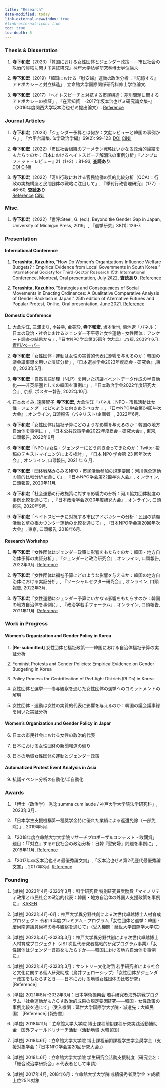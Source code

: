 ```yaml
---
title: "Research"
date-modified: today
link-external-newwindow: true
#link-external-icon: true
toc: true
toc-depth: 5
---
```


### Thesis & Dissertation

1. **寺下和宏**（2023）「韓国における女性団体とジェンダー政策――市民社会の政治的帰結に関する実証研究」神戸大学法学研究科博士学位論文. 

1. **寺下和宏**（2019）「韓国における『慰安婦』運動の政治分析 ：『記憶する』アドボカシーと対立構造」, 立命館大学国際関係研究科修士学位論文.

1. **寺下和宏**（2017）「ヘイトスピーチと対抗する市民構造：差別問題に関するアドボカシーの検証」, 『在素知贅　-2017年坂本治也ゼミ研究論文集-』（2016年度関西大学坂本治也ゼミ提出論文）.
<span class="btn">[Reference](http://www2.itc.kansai-u.ac.jp/~haruya/zemipage.html)</span>
	
### Journal Articles

1. **寺下和宏**（2023）「ジェンダー予算とは何か：文献レビューと韓国の事例から」, 『六甲台論集. 法学政治学編』69(2): 99-123. 
<span class="btn">[DOI](https://doi.org/10.24546/0100481136) [CiNii](https://cir.nii.ac.jp/crid/1390577133290861824)</span>

1. **寺下和宏**（2022）「市民社会組織のブーメラン戦略はいかなる政治的帰結をもたらすのか：日本におけるヘイトスピーチ解消法の事例分析」『ノンプロフィット・レビュー』21（1+2）: 81-93, **査読あり**.  
<span class="btn">[DOI](https://doi.org/10.11433/janpora.NPR-D-21-00004) [CiNii](https://cir.nii.ac.jp/crid/1390010292841684224)</span>

1. **寺下和宏**（2022）「河川行政における官民協働の質的比較分析（QCA）：行政の実施構造と民間団体の戦略に注目して」, 『季刊行政管理研究』（177）: 46-60, **査読あり**.  
<span class="btn">[Reference](http://www.iam.or.jp/quarterly/par177.html) [CiNii](https://cir.nii.ac.jp/crid/1522543656137653248)</span>

### Misc.

1. **寺下和宏**（2022）「書評:Steel, G. (ed.). Beyond the Gender Gap in Japan, University of Michigan Press, 2019」, 『選挙研究』38(1): 126-7. 

### Presentation

#### International Conference

1. **Terashita, Kazuhiro**, "How Do Women's Organizations Influence Welfare Budgets? : Empirical Evidence from Local Governments in South Korea." International Society for Third-Sector Research 15th International Conference, Montreal, Oral presentation, July 2022, **査読あり**. <span class="btn">[Reference](https://tinyurl.com/223gr3pz)</span>

1. **Terashita, Kazuhiro**. "Strategies and Consequences of Social Movements in Enacting Ordinances: A Qualitative Comparative Analysis of Gender Backlash in Japan." 25th edition of Alternative Futures and Popular Protest, Online, Oral presentation, June 2021. <span class="btn">[Reference](http://www.movements.manchester.ac.uk/afpp/2021-programme/)</span>

#### Domestic Conference

1. 大倉沙江, 三浦まり, 小谷幸, 金美珍, **寺下和宏**, 坂本治也, 菊池遼「パネル：日本の政治・社会におけるジェンダー不平等と女性運動・女性団体：アンケート調査の結果から」,『日本NPO学会第25回年次大会』,京都, 2023年6月. <span class="btn">[資料/ペーパー](https://drive.google.com/drive/folders/1NrWUMTnNxMtU56xFkdjUbeGg3TxQAxMR?usp=sharing)</span> 

1. **寺下和宏**「女性団体・運動は女性の実質的代表に影響を与えるのか：韓国の議会議事録を用いた実証分析」,『日本選挙学会2023年度総会・研究会』,東京, 2023年5月.  

1. **寺下和宏**「自然言語処理（NLP）を用いた抗議イベントデータ作成の半自動化――非英語圏としての韓国を事例に」, 『日本政治学会2022年度研究大会』, 京都, ポスター報告, 2022年10月.  

1. 石本めぐみ, 遠藤智子, **寺下和宏**, 大倉沙江「パネル：NPO・市民活動は女性・ジェンダーにどのように向きあうべきか 」, 『日本NPO学会第24回年次大会』, オンライン, 口頭報告（パネリスト/企画者）, 2022年6月. 

1. **寺下和宏**「女性団体は福祉予算にどのような影響を与えるのか：韓国の地方自治体を事例に 」, 『日本公共政策学会2022年度総会・研究大会』, 東京, 口頭報告, 2022年6月. 

1. **寺下和宏**「NPO は女性・ジェンダーにどう向き合ってきたのか：Twitter 投稿のテキストマイニングによる検討」, 『日本 NPO 学会第 23 回年次大会』, オンライン, 口頭報告, 2021 年 6 月.

1. **寺下和宏**「団体戦略からみるNPO・市民活動参加の規定要因：河川保全運動の質的比較分析を通じて」, 『日本NPO学会第22回年次大会』, オンライン, 口頭報告, 2020年11月.

1. **寺下和宏**「社会運動の行政施策に対する影響力の分析：河川協力団体制度の事例比較を通じて」, 『日本政治学会2020年度研究大会』, オンライン, 口頭報告, 2020年9月.

1. **寺下和宏**「ヘイトスピーチに対抗する市民アドボカシーの分析：民団の請願活動と草の根カウンター運動の比較を通じて」, 『日本NPO学会第20回年次大会』,  東京,  口頭報告, 2018年6月. 

#### Research Workshop

1. **寺下和宏**「女性団体はジェンダー政策に影響をもたらすのか：韓国・地方自治体予算の実証分析」, 『ジェンダーと政治研究会』, オンライン, 口頭報告, 2022年3月. <span class="btn">[Reference](https://jpsa-gender.blogspot.com/2022/03/12.html)</span> 

1. **寺下和宏**「女性団体は福祉予算にどのような影響を与えるか：韓国の地方自治体における実証分析」, 『ソーシャルセクター研究会』, オンライン, 口頭報告, 2022年3月. 

1. **寺下和宏**「女性運動はジェンダー予算にいかなる影響をもたらすのか：韓国の地方自治体を事例に」, 『政治学若手フォーラム』, オンライン, 口頭報告, 2021年11月. <span class="btn">[Reference](https://sites.google.com/view/jecps/2021%E7%A7%8B)</span> 



### Work in Progress
#### Women's Organization and Gender Policy in Korea
1. **[Re-submitted]** 女性団体と福祉政策――韓国における自治体福祉予算の実証分析 

1. Feminist Protests and Gender Policies: Empirical Evidence on Gender Budgeting in Korea

1. Policy Process for Gentrification of Red-light Districts(RLDs) in Korea

1. 女性団体と選挙――参与観察を通じた女性団体の選挙へのコミットメントの解明

1. 女性団体・運動は女性の実質的代表に影響を与えるのか：韓国の議会議事録を用いた実証分析

#### Women's Organization and Gender Policy in Japan
6. 日本の市民社会における女性の政治的代表

6. 日本における女性団体の新聞報道の偏り

6. 日本の地域女性団体の運動とジェンダー政策

#### Automatized Protest Event Analysis in Asia
9. 抗議イベント分析の自動化/半自動化


### Awards
1. 「博士（政治学） 秀逸 summa cum laude / 神戸大学大学院法学研究科」, 2023年3月. 

1. 「日本学生支援機構第一種奨学金特に優れた業績による返還免除（一部免除）」, 2019年5月. 

1. 「2018年度立命館大学大学院リサーチプロポーザルコンテスト・敢闘賞」
題目：「『対立』する市民社会の政治分析：日韓『慰安婦』問題を事例に」, 2018年11月. <span class="btn">[Reference](http://www.ritsumei.ac.jp/ru_gr/g-career/news/article.html/?id=226)</span> 

1. 「2017年卒坂本治也ゼミ最優秀論文賞」,「坂本治也ゼミ第2代歴代最優秀論文賞」, 2017年3月. <span class="btn">[Reference](http://www2.itc.kansai-u.ac.jp/~haruya/zemipage.html)</span> 


### Founding
1. [単独] 2023年4月-2026年3月：科学研究費 特別研究員奨励費「マイノリティ政策と市民社会の政治的代表：韓国・地方自治体の外国人支援政策を事例に」 <span class="btn">[KAKEN](https://kaken.nii.ac.jp/grant/KAKENHI-PROJECT-23KJ1150/)</span> 

1. [単独] 2022年4月-6月：神戸大学異分野共創による次世代卓越博士人材育成プロジェクト 令和４年度プレミアム・プログラム「女性団体と選挙：韓国・慶尚南道議員候補の参与観察を通じて」（受入機関：延世大学国際学大学院）

1. [単独] 2022年4月-2023年3月：神戸大学異分野共創による次世代卓越博士人材育成プロジェクト（JST次世代研究者挑戦的研究プログラム事業）「女性団体はジェンダー政策をもたらすか――韓国における地方自治体を事例に」 

1. [単独] 2022年4月-2023年3月：サントリー文化財団 若手研究者による社会と文化に関する個人研究助成（鳥井フェローシップ）「女性団体がジェンダー政策をもたらすとき――日本における地域女性団体の比較研究」 [Reference]

1. [単独] 2021年8月-2022年3月：日本学術振興会 若手研究者海外挑戦プログラム「社会運動がもたらす政治的成果の規定要因研究――韓国・女性政策の事例比較を通じて」（受入機関：延世大学国際学大学院・派遣先：大韓民国） [Reference] [報告書]

1. [単独] 2018年11月：立命館大学大学院 博士課程前期課程研究実践活動補助金　国外フィールドリサーチ活動（活動地域 大韓民国）

1. [単独] 2018年6月：立命館大学大学院 博士課程前期課程学生学会奨学金（支援対象学会：『日本NPO学会第20回研究大会』）

1. [単独] 2018年6月：立命館大学大学院 学生研究会活動支援制度（研究会名：「総合政治学研究会」＊代表者として申請）

1. [単独] 2017年4月, 2018年6月：立命館大学大学院 成績優秀者奨学金 ＊成績上位25%対象



